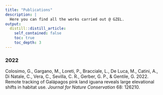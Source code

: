 ```yaml
---
title: "Publications"
description: |
  Here you can find all the works carried out @ GZEL. 
output:
  distill::distill_article:
    self_contained: false
    toc: true
    toc_depth: 3
---
```


<html>
<head>
<link rel="stylesheet" href="https://cdnjs.cloudflare.com/ajax/libs/font-awesome/6.2.0/css/all.min.css">
<style>

a {
  text-decoration: none;
}

</style>
</head>
<body>
    <h3>2022</h3>
    
    <p>Colosimo, G., Gargano, M., Loreti, P., Bracciale, L., De Luca, M., Catini, A., Di Natale, C., Vera, C., Sevilla, C. R., Gerber, G. P., & Gentile, G. 2022. Remote tracking of Galápagos pink land iguana reveals large elevational shifts in habitat use. <em>Journal for Nature Conservation</em> 68: 126210.
    <a href="https://doi.org/10.1016/j.jnc.2022.126210" role="button"><i class="fa fa-link"></i></a>
    <a href="#!" role="button"><i class="fa-solid fa-file-pdf"></i></a>
    </p>

</body>
</html>
